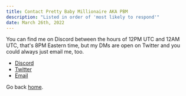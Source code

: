 ```yaml
---
title: Contact Pretty Baby Millionaire AKA PBM
description: "Listed in order of 'most likely to respond'"
date: March 26th, 2022
---
```


You can find me on Discord between the hours of 12PM UTC and 12AM UTC, that's 8PM Eastern time, but my DMs are open on Twitter and you could always just email me, too. 


+ <a href="https://discordapp.com/users/815932735868633099" onclick="window.open(this.href); return false;" onkeypress="window.open(this.href); return false;">Discord</a>
+ <a href="https://twitter.com/prtybbymillionr" onclick="window.open(this.href); return false;" onkeypress="window.open(this.href); return false;">Twitter</a>
+ <a href="mailto:joe@pbm.wtf" onclick="window.open(this.href); return false;" onkeypress="window.open(this.href); return false;">Email</a>

Go back [home](/).
